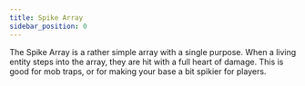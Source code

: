 ```yaml
---
title: Spike Array
sidebar_position: 0
---
```



The Spike Array is a rather simple array with a single purpose. When a living entity steps into the array, they are hit with a full heart of damage. This is good for mob traps, or for making your base a bit spikier for players.
